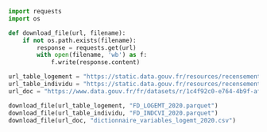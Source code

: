 ```python
import requests
import os

def download_file(url, filename):
    if not os.path.exists(filename):
        response = requests.get(url)
        with open(filename, 'wb') as f:
            f.write(response.content)

url_table_logement = "https://static.data.gouv.fr/resources/recensement-de-la-population-fichiers-detail-individus-localises-au-canton-ou-ville-2020-1/20231023-122841/fd-indcvi-2020.parquet"
url_table_individu = "https://static.data.gouv.fr/resources/recensement-de-la-population-fichiers-detail-individus-localises-au-canton-ou-ville-2020-1/20231023-122841/fd-indcvi-2020.parquet"
url_doc = "https://www.data.gouv.fr/fr/datasets/r/1c4f92c0-e764-4b9f-af4e-6040883e17bd"

download_file(url_table_logement, "FD_LOGEMT_2020.parquet")
download_file(url_table_individu, "FD_INDCVI_2020.parquet")
download_file(url_doc, "dictionnaire_variables_logemt_2020.csv")
```
